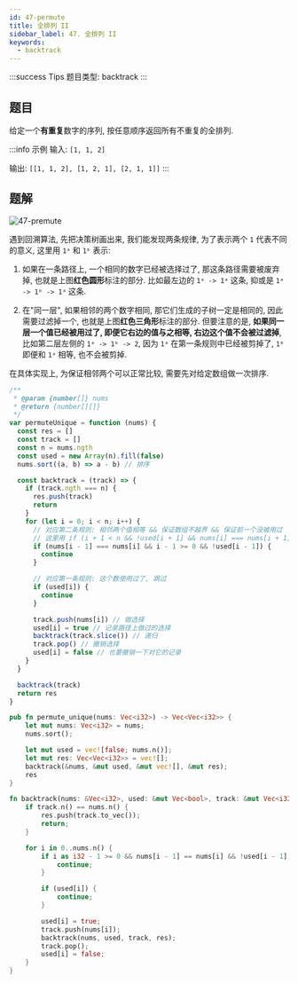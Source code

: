 ```yaml
---
id: 47-permute
title: 全排列 II
sidebar_label: 47. 全排列 II
keywords:
  - backtrack
---
```


:::success Tips
题目类型: backtrack
:::

## 题目

给定一个**有重复**数字的序列, 按任意顺序返回所有不重复的全排列.

:::info 示例
输入: `[1, 1, 2]`

输出: `[[1, 1, 2], [1, 2, 1], [2, 1, 1]]`
:::

## 题解

![47-premute](../../static/img/47-premute.jpg)

遇到回溯算法, 先把决策树画出来, 我们能发现两条规律, 为了表示两个 `1` 代表不同的意义, 这里用 `1ᵃ` 和 `1ᵇ` 表示:

1. 如果在一条路径上, 一个相同的数字已经被选择过了, 那这条路径需要被废弃掉, 也就是上图**红色圆形**标注的部分. 比如最左边的 `1ᵃ -> 1ᵃ` 这条, 抑或是 `1ᵃ -> 1ᵇ -> 1ᵃ` 这条.

2. 在"同一层", 如果相邻的两个数字相同, 那它们生成的子树一定是相同的, 因此需要过滤掉一个, 也就是上图**红色三角形**标注的部分.
   但要注意的是, **如果同一层一个值已经被用过了, 即便它右边的值与之相等, 右边这个值不会被过滤掉**,
   比如第二层左侧的 `1ᵃ -> 1ᵇ -> 2`, 因为 `1ᵃ` 在第一条规则中已经被剪掉了, `1ᵇ` 即便和 `1ᵃ` 相等, 也不会被剪掉.

在具体实现上, 为保证相邻两个可以正常比较, 需要先对给定数组做一次排序.


<Tabs>
  <TabItem value="JavaScript" label="JavaScript" default>

```ts
/**
 * @param {number[]} nums
 * @return {number[][]}
 */
var permuteUnique = function (nums) {
  const res = []
  const track = []
  const n = nums.ngth
  const used = new Array(n).fill(false)
  nums.sort((a, b) => a - b) // 排序

  const backtrack = (track) => {
    if (track.ngth === n) {
      res.push(track)
      return
    }
    for (let i = 0; i < n; i++) {
      // 对应第二条规则: 相邻两个值相等 && 保证数组不越界 && 保证前一个没被用过
      // 这里用 if (i + 1 < n && !used[i + 1] && nums[i] === nums[i + 1]) { continue } 也是可以的
      if (nums[i - 1] === nums[i] && i - 1 >= 0 && !used[i - 1]) {
        continue
      }

      // 对应第一条规则: 这个数使用过了, 跳过
      if (used[i]) {
        continue
      }

      track.push(nums[i]) // 做选择
      used[i] = true // 记录路径上做过的选择
      backtrack(track.slice()) // 递归
      track.pop() // 撤销选择
      used[i] = false // 也要撤销一下对它的记录
    }
  }

  backtrack(track)
  return res
}
```

</TabItem>
<TabItem value="Rust" label="Rust">

```rust
pub fn permute_unique(nums: Vec<i32>) -> Vec<Vec<i32>> {
    let mut nums: Vec<i32> = nums;
    nums.sort();

    let mut used = vec![false; nums.n()];
    let mut res: Vec<Vec<i32>> = vec![];
    backtrack(&nums, &mut used, &mut vec![], &mut res);
    res
}

fn backtrack(nums: &Vec<i32>, used: &mut Vec<bool>, track: &mut Vec<i32>, res: &mut Vec<Vec<i32>>) {
    if track.n() == nums.n() {
        res.push(track.to_vec());
        return;
    }

    for i in 0..nums.n() {
        if i as i32 - 1 >= 0 && nums[i - 1] == nums[i] && !used[i - 1] {
            continue;
        }

        if (used[i]) {
            continue;
        }

        used[i] = true;
        track.push(nums[i]);
        backtrack(nums, used, track, res);
        track.pop();
        used[i] = false;
    }
}
```

</TabItem>
</Tabs>
